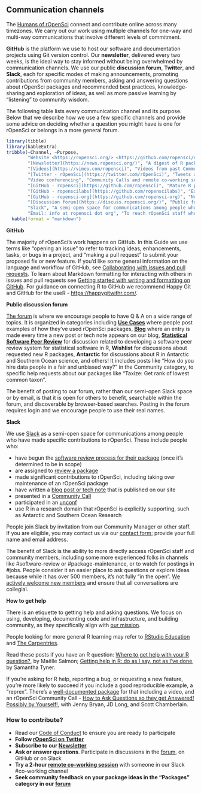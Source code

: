 ## Communication channels {#channels}


The [Humans of rOpenSci](#humans) connect and contribute online across many timezones. 
We carry out our work using multiple channels for one-way and multi-way communications that involve different levels of commitment. 

**GitHub** is the platform we use to host our software and documentation projects using Git version control. 
Our **newsletter**, delivered every two weeks, is the ideal way to stay informed without being overwhelmed by communication channels. 
We use our public **discussion forum**, **Twitter**, and **Slack**, 
each for specific modes of making announcements, promoting contributions from community members, 
asking and answering questions about rOpenSci packages and recommended best practices,
knowledge-sharing and exploration of ideas, 
as well as more passive learning by "listening" to community wisdom. 

The following table lists every communication channel and its purpose. 
Below that we describe how we use a few specific channels and provide some advice on deciding whether a question you might have is one for rOpenSci or belongs in a more general forum.

```r
library(tibble) 
library(kableExtra)
tribble(~Channel, ~Purpose,
        "Website <https://ropensci.org/> <https://github.com/ropensci/roweb3>", "Home of rOpenSci",
        "[Newsletter](https://news.ropensci.org/)", "A digest of R package news, use cases, blog posts, events, curated every two weeks. [Subscribe](https://news.ropensci.org/) via RSS (XML), JSON feed, or email.",
        "[Videos](https://vimeo.com/ropensci)", "Videos from past Community Calls on Vimeo",
        "[Twitter - rOpenSci](https://twitter.com/rOpenSci)", "Tweets about rOpenSci software, use cases, blog posts, tech notes, events",
        "Video conferencing", "Community Calls and remote co-working sessions on  Zoom",
        "[GitHub - ropensci](https://github.com/ropensci)", "Mature R packages contributed by rOpenSci staff or community-contributed peer-reviewed packages; software peer review system; rOpenSci website",
        "[GitHub - ropenscilabs](https://github.com/ropenscilabs)", "Experimental packages and code experiments from staff, collaborators, and participants of unconfs and related events",
        "[GitHub - ropensci-org](https://github.com/ropensci-org)", "Non-code repositories like this guide, the blog guide, ideas for Community Calls",
        "[Discussion forum](https://discuss.ropensci.org/)", "Public forum on Discourse for use cases, Q & A about rOpenSci packages, exploration of ideas and best practices",
        "Slack", "A semi-open space for communications among people who contribute to rOpenSci",
        "Email: info at ropensci dot org", "To reach rOpenSci staff when other modes are not suitable") %>%
  kable(format = "markdown")
```


<div id="channels-github"></div>

**GitHub**

The majority of rOpenSci's work happens on GitHub. 
In this Guide we use terms like "opening an issue" to refer to tracking ideas, 
enhancements, tasks, or bugs in a project, 
and "making a pull request" to submit your proposed fix or new feature. 
If you'd like some general information on the language and workflow of GitHub, 
see [Collaborating with issues and pull requests](https://docs.github.com/en/github/collaborating-with-issues-and-pull-requests). 
To learn about Markdown formatting for interacting with others in issues and pull requests see [Getting started with writing and formatting on GitHub](https://docs.github.com/en/github/writing-on-github/getting-started-with-writing-and-formatting-on-github). 
For guidance on connecting R to GitHub we recommend Happy Git and GitHub for the useR - [https://happygitwithr.com/](https://happygitwithr.com/). 


<div id="channels-forum"></div>

**Public discussion forum**

[The forum](https://discuss.ropensci.org/) is where we encourage people to have Q & A on a wide range of topics. 
It is organized in categories including [**Use Cases**](#usecases) where people post examples of how they've used rOpenSci packages, 
[**Blog**](#blog) where an entry is made every time a new post or tech note appears on our blog, [**Statistical Software Peer Review**](#statsreview) for discussion related to developing a software peer review system for statistical software in R, 
**Wishlist** for discussions about requested new R packages, 
**Antarctic** for discussions about R in Antarctic and Southern Ocean science, and others! 
It includes posts like "How do you hire data people in a fair and unbiased way?" in the Community category, to specific help requests about our packages like "Taxize: Get rank of lowest common taxon". 

The benefit of posting to our forum, rather than our semi-open Slack space or by email, 
is that it is open for others to benefit, searchable within the forum, 
and discoverable by browser-based searches.
Posting in the forum requires login and we encourage people to use their real names. 

<div id="channels-slack"></div>

**Slack**

We use [Slack](https://slack.com/intl/en-ca/help/articles/115004071768-What-is-Slack-) as a semi-open space for communications among people who have made specific contributions to rOpenSci. 
These include people who:

*   have begun the [software review process for their package](#devguide) 
    (once it's determined to be in scope)
*   are assigned to [review a package](#devguide) 
*   made significant contributions to rOpenSci, 
    including taking over maintenance of an rOpenSci package
*   have written a [blog post or tech note](#blog) that is published on our site
*   presented in a [Community Call](#commcalls)
*   participated in an [unconf](#unconfs)
*   use R in a research domain that rOpenSci is explicitly supporting, 
    such as Antarctic and Southern Ocean Research

People join Slack by invitation from our Community Manager or other staff. 
If you are eligible, you may contact us via our [contact form](https://ropensci.org/contact/); 
provide your full name and email address.

<!-- COMMENT: (STEFFI) Perhaps include a sentence explaining the rational for a Slack being a semi-open space. -->

The benefit of Slack is the ability to more directly access rOpenSci staff and community members,
including some more experienced folks in channels like #software-review or #package-maintenance, 
or to watch for postings in #jobs. 
People consider it an easier place to ask questions or explore ideas because while it has over 500 members, 
it's not fully "in the open". 
[We actively welcome new members](https://ropensci.org/blog/2017/07/18/value-of-welcome/) and ensure that all conversations are collegial. 

<div id="channels-help"></div>

**How to get help**

There is an etiquette to getting help and asking questions. 
We focus on using, developing, documenting code and infrastructure, 
and building community, as they specifically align with [our mission](#mission). 

People looking for more general R learning may refer to [RStudio Education](https://education.rstudio.com/) and [The Carpentries](https://carpentries.org/). 

Read these posts if you have an R question: 
[Where to get help with your R question?](https://masalmon.eu/2018/07/22/wheretogethelp/), by Maëlle Salmon; 
[Getting help in R: do as I say, not as I've done](https://sctyner.me/post/2019-2-17-rhelp/), by Samantha Tyner.

If you're asking for R help, reporting a bug, or requesting a new feature, 
you're more likely to succeed if you include a good reproducible example, a "reprex". 
There's a [well-documented package](https://reprex.tidyverse.org/) for that including a video,
and an rOpenSci Community Call - [How to Ask Questions so they get Answered! Possibly by Yourself!](https://ropensci.org/commcalls/2017-03-07/), with Jenny Bryan, JD Long, and Scott Chamberlain.


### How to contribute? 

*   Read our [Code of Conduct](https://ropensci.org/code-of-conduct/) to ensure you are ready to participate
*   **Follow [rOpenSci on Twitter](https://twitter.com/rOpenSci)**
*   **Subscribe to our [Newsletter](https://news.ropensci.org/)**
*   **Ask or answer questions**. Participate in discussions in the [forum](https://discuss.ropensci.org/), on GitHub or on Slack
*   **Try a 2-hour [remote co-working session](https://www.cscce.org/2020/02/04/online-co-working-partnerships-are-community-of-practice-in-action/)** with someone in our Slack #co-working channel
*   **Seek community feedback on your package ideas in the "Packages" category in our [forum](https://discuss.ropensci.org/c/packages)**

